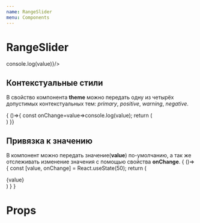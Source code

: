 ```yaml
---
name: RangeSlider
menu: Components
---
```



# RangeSlider

<Playground>
  <RangeSlider onChange={value=>console.log(value)}/>
</Playground>

## Контекстуальные стили

В свойство компонента **theme** можно передать одну из четырёх допустимых контекстуальных тем: *primary*, *positive*, *warning*, *negative*.

<Playground>
  {
  ()=>{
    const onChange=value=>console.log(value);
    return (
  <div className="margins" style={{width: "500px"}}>
    <RangeSlider theme="primary"  onChange={onChange} min={0} max={25} value={0}/>    
    <RangeSlider theme="positive" onChange={onChange} min={50} max={100} value={75}/>
    <RangeSlider theme="warning"  onChange={onChange} min={25} max={80} value={43}/>    
    <RangeSlider theme="negative" onChange={onChange} min={50} max={150} value={90}/>
  </div>)
  }}
</Playground>


## Привязка к значению

В компонент можно передать значение(**value**) по-умолчанию, 
а так же отслеживать изменение значения с помощью свойства **onChange**.
<Playground>
  {
    ()=>{
      const [value, onChange] = React.useState(50);
      return (
        <div className="margins">
          <div>{value}</div>
          <RangeSlider value={value} theme="positive" onChange={onChange}/>
        </div> 
          )
    }
  }
</Playground>

# Props

<Props of={RangeSlider}/>
